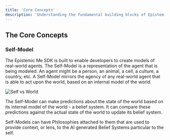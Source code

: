 ```yaml
---
title: 'Core Concepts'
description: 'Understanding the fundamental building blocks of Epistemic Me'
---
```


## The Core Concepts

### Self-Model

The Epistemic Me SDK is built to enable developers to create models of real-world agents. The Self-Model is a representation of the agent that is being modeled. An agent might be a person, an animal, a cell, a culture, a country, etc. A Self-Model mirrors the agency of any real-world agent that is able to act upon the world, based on an internal model of the world.

<Frame>
  <img src="/images/self_vs_world.png" alt="Self vs World" />
</Frame>

The Self-Model can make predictions about the state of the world based on its internal model of the world - a belief system. It can compare these predictions against the actual state of the world to update its belief system.

Self-Models can have Philosophies attached to them that are used to provide context, or lens, to the AI generated Belief Systems particular to the self. 